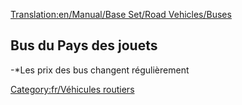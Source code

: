 [[Translation:en/Manual/Base Set/Road Vehicles/Buses]]

{{fr/Vehicule routier|nom      = Bus MPS Regal
  |img      = en/Bus-MPS Regal.png
  |prix     = 4920£ (9840$)
  |vitesse  = 56 km/h (35 mph)
  |annualite= 426£ (852$)
  |design   = 1930
  |vie      = 12
  |capacite = 31 passagers
}}
{{fr/Vehicule routier|nom      = Bus Hereford Leopard
  |img      = en/Bus-Hereford Leopard.png
  |prix     = 5740£ (11480$) 
  |vitesse  = 88 km/h (55 mph)
  |annualite= 600£ (1200$)
  |design   = 1964
  |vie      = 15
  |capacite = 35 passagers
}}
{{fr/Vehicule routier|nom      = Bus Foster
  |img      = en/Bus-foster.png
  |prix     = 6150£ (12300$) 
  |vitesse  = 112 km/h (70 mph)
  |annual   = 834£ (1668$)
  |design   = 1986
  |vie      = 15
  |capacite = 37 passagers
}}
{{fr/Vehicule routier|nom      = Superbus Foster MkII
  |img      = en/Bus-Foster MkII Superbus.png
  |prix     = 6560£ (13120$) 
  |vitesse  = 127 km/h (79 mph)
  |annualite= 1125£ (2250$)
  |design   = 2008
  |vie      = 15
  |capacite = 40 passagers
}}

==Bus du Pays des jouets==
{{fr/Vehicule routier|nom      = Bus Ploddyphut MkI
  |img      = en/Ploddyphut MkI Bus.png
  |prix     = *4920£
  |vitesse  = 56 km/h 
  |annualite= 426£
  |design   = 1945
  |vie      = 15
  |capacite = 30 passagers
}}
{{fr/Vehicule routier|nom      = Bus Ploddyphut MkII
  |img      = en/Ploddyphut MkII Bus.png
  |prix     = *5740£
  |vitesse  = 96 km/h 
  |annualite= 804£
  |design   = 1972
  |vie      = 15
  |capacite = 35 passagers
}}
{{fr/Vehicule routier|nom      = Bus Ploddyphut MkIII
  |img      = en/Ploddyphut MkIII Bus.png
  |prix     = *6560£
  |vitesse  = 120 km/h 
  |annualite= 1125£
  |design   = 2010
  |vie      = 15
  |capacite = 38 passagers
}}
-*Les prix des bus changent régulièrement

[[Category:fr/Véhicules routiers]]